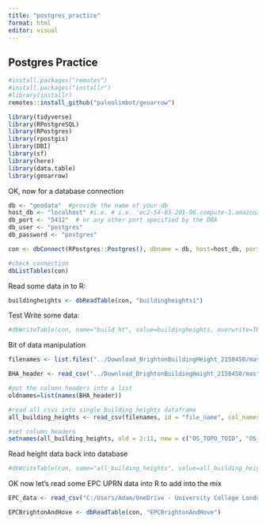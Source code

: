 ```yaml
---
title: "postgres_practice"
format: html
editor: visual
---
```


## Postgres Practice

```r
#install.packages("remotes")
#install.packages("installr")
#library(installr)
remotes::install_github("paleolimbot/geoarrow")
```

```r
library(tidyverse)
library(RPostgreSQL)
library(RPostgres)
library(rpostgis)
library(DBI)
library(sf)
library(here)
library(data.table)
library(geoarrow)
```

OK, now for a database connection

```r
db <- "geodata"  #provide the name of your db
host_db <- "localhost" #i.e. # i.e. 'ec2-54-83-201-96.compute-1.amazonaws.com'
db_port <- "5432"  # or any other port specified by the DBA
db_user <- "postgres"  
db_password <- "postgres"

con <- dbConnect(RPostgres::Postgres(), dbname = db, host=host_db, port=db_port, user=db_user, password=db_password) 

#check connection
dbListTables(con)
```

Read some data in to R:

```r
buildingheights <- dbReadTable(con, "buildingheights1")

```

Test Write some data:

```r
#dbWriteTable(con, name="build_ht", value=buildingheights, overwrite=TRUE)
```

Bit of data manipulation

```r
filenames <- list.files("../Download_BrightonBuildingHeight_2158450/mastermap_building_heights_4844182/tq/", pattern="*.csv", full.names=TRUE)

BHA_header <- read_csv("../Download_BrightonBuildingHeight_2158450/mastermap_building_heights_4844182/docs/BHA_Header.csv")

#put the column headers into a list
oldnames=list(names(BHA_header))

#read all csvs into single building heights dataframe
all_building_heights <- read_csv(filenames, id = "file_name", col_names = F)

#set column headers
setnames(all_building_heights, old = 2:11, new = c("OS_TOPO_TOID", "OS_TOPO_TOID_VERSION","BHA_ProcessDate","TileRef","AbsHMin","AbsH2","AbsHMax","RelH2","RelHMax","BHA_Conf"))
```

Read height data back into database

```r
#dbWriteTable(con, name="all_building_heights", value=all_building_heights, overwrite=TRUE)
```

OK now let's read some EPC UPRN data into R to add into the mix

```r
EPC_data <- read_csv("C:/Users/Adam/OneDrive - University College London/Research/ADR-UK/OS Projects/EPC Data/UBDC File Transfer-T2hRgd5n9KFSKpGW/UBDC File Transfer-T2hRgd5n9KFSKpGW/ubdc_link/ubdc_link.csv")
```

```r
EPCBrightonAndHove <- dbReadTable(con, "EPCBrightonAndHove")
```
